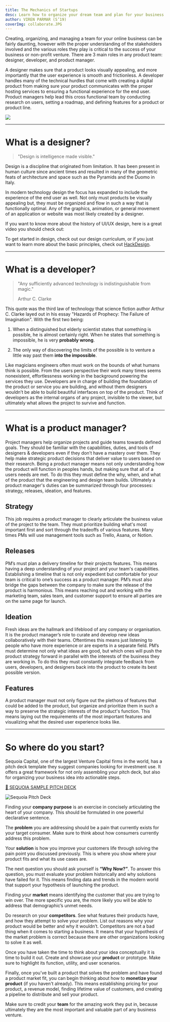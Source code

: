 ```yaml
---
title: The Mechanics of Startups
desc: Learn how to organize your dream team and plan for your business.
author: VIREN PARMAR (S’19)
coverImg: collaborate.JPG
---
```


Creating, organizing, and managing a team for your online business can be fairly daunting, however with the proper
understanding of the stakeholders involved and the various roles they play is critical to the success of your business
or non-profit venture. There are 3 main roles in any product team: designer, developer, and product manager.

A designer makes sure that a product looks visually appealing, and more importantly that the user experience is smooth
and frictionless. A developer handles many of the technical hurdles that come with creating a digital product from
making sure your product communicates with the proper hosting services to ensuring a functional experience for the end
user. Product managers help lead this cross functional team by conducting research on users, setting a roadmap, and
defining features for a product or product line.

![](/media/design+develop.gif)

---

# What is a designer?

> "Design is intelligence made visible."

Design is a discipline that originated from limitation. It has been present in human culture since ancient times and
resulted in many of the geometric feats of architecture and space such as the Pyramids and the Duomo in Italy.

In modern technology design the focus has expanded to include the experience of the end user as well. Not only must
products be visually appealing but, they must be organized and flow in such a way that is functionally optimal. Any of
the graphics, animation, or general movement of an application or website was most likely created by a designer.

If you want to know more about the history of UI/UX design, here is a great video you should check out:

To get started in design, check out our design curriculum, or if you just want to learn more about the basic principles,
check out [HackDesign](https://hackdesign.org/).

---

# What is a developer?

> "Any sufficiently advanced technology is indistinguishable from magic."
>
> Arthur C. Clarke

This quote was the third law of technology that science fiction author Arthur C. Clarke layed out in his essay "Hazards
of Prophecy: The Failure of Imagination". With the first two being:

1. When a distinguished but elderly scientist states that something is possible, he is almost certainly right. When he
   states that something is impossible, he is very **probably wrong**.

2. The only way of discovering the limits of the possible is to venture a little way past them **into the impossible**.

Like magicians engineers often must work on the bounds of what humans think is possible. From the users perspective
their work many times seems nonexistent, effortlessness working in the background powering the services they use.
Developers are in charge of building the foundation of the product or service you are building, and without them
designers wouldn’t be able to build beautiful interfaces on top of the product. Think of developers as the internal
organs of any project, invisible to the viewer, but ultimately what allows the project to survive and function.

---

# What is a product manager?

Project managers help organize projects and guide teams towards defined goals. They should be familiar with the
capabilities, duties, and tools of designers & developers even if they don’t have a mastery over them. They help make
strategic product decisions that deliver value to users based on their research. Being a product manager means not only
understanding how the product will function in peoples hands, but making sure that all of a users needs are met. To do
this they must define the why, when, and what of the product that the engineering and design team builds. Ultimately a
product manager's duties can be summarized through four processes: strategy, releases, ideation, and features.

## Strategy

This job requires a product manager to clearly articulate the business value of the project to the team. They must
prioritize building what's most important first and sort through the tradeoffs of various features. Many times PMs will
use management tools such as Trello, Asana, or Notion.

## Releases

PM’s must plan a delivery timeline for their projects features. This means having a deep understanding of your project
and your team's capabilities. Establishing a timeline that is not only expedient but comfortable for your team is
critical to one’s success as a product manager. PM’s must also bridge the gaps between the company to make sure the
release of the product is harmonious. This means reaching out and working with the marketing team, sales team, and
customer support to ensure all parties are on the same page for launch.

## Ideation

Fresh ideas are the hallmark and lifeblood of any company or organisation. It is the product manager’s role to curate
and develop new ideas collaboratively with their teams. Oftentimes this means just listening to people who have more
experience or are experts in a separate field. PM’s must determine not only what ideas are good, but which ones will
push the product strategy forward in parallel with the interests of the business they are working in. To do this they
must constantly integrate feedback from users, developers, and designers back into the product to create its best
possible version.

## Features

A product manager must not only figure out the plethora of features that could be added to the product, but organize and
prioritize them in such a way to preserve the strategic interests of the product's function. This means laying out the
requirements of the most important features and visualizing what the desired user experience looks like.

---

# So where do you start?

Sequoia Capital, one of the largest Venture Capital firms in the world, has a pitch deck template they suggest companies
looking for investment use. It offers a great framework for not only assembling your pitch deck, but also for organizing
your business idea into actionable steps.

[🔗 SEQUOIA SAMPLE PITCH DECK](https://www.slideshare.net/PitchDeckCoach/sequoia-capital-pitchdecktemplate)

![Sequoia Pitch Deck](/media/sequoia+2.jpg)

Finding your **company purpose** is an exercise in concisely articulating the heart of your company. This should be
formulated in one powerful declarative sentence.

The **problem** you are addressing should be a pain that currently exists for your target consumer. Make sure to think
about how consumers currently address this problem.

Your **solution** is how you improve your customers life through solving the pain point you discussed previously. This
is where you show where your product fits and what its use cases are.

The next question you should ask yourself is **“Why Now?”**. To answer this question, you must evaluate your problem
historically and why solutions have failed for it. This means finding data and trends in the modern world that support
your hypothesis of launching the product.

Finding your **market** means identifying the customer that you are trying to win over. The more specific you are, the
more likely you will be able to address that demographic’s unmet needs.

Do research on your **competitors**. See what features their products have, and how they attempt to solve your problem.
List out reasons why your product would be better and why it wouldn’t. Competitors are not a bad thing when it comes to
starting a business. It means that your hypothesis of the market problem is correct because there are other
organizations looking to solve it as well.

Once you have taken the time to think about your idea conceptually it is time to build it out. Create and showcase your
**product** or prototype. Make sure to highlight its function, utility, and user scenarios.

Finally, once you’ve built a product that solves the problem and have found a product market fit, you can begin thinking
about how to **monetize your product** (if you haven't already). This means establishing pricing for your product, a
revenue model, finding lifetime value of customers, and creating a pipeline to distribute and sell your product.

Make sure to credit your **team** for the amazing work they put in, because ultimately they are the most important and
valuable part of any business venture.

